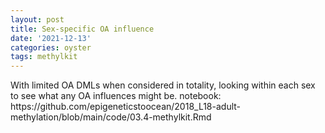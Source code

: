 ```yaml
---
layout: post
title: Sex-specific OA influence
date: '2021-12-13'
categories: oyster
tags: methylkit
---
```


With limited OA DMLs when considered in totality, looking within each sex to see what any OA influences might be.
notebook: https://github.com/epigeneticstoocean/2018_L18-adult-methylation/blob/main/code/03.4-methylkit.Rmd




